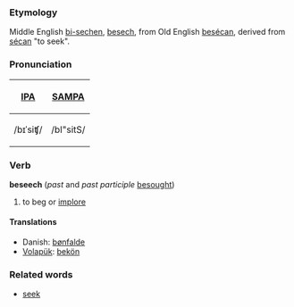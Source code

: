 ===Etymology===
Middle English [[bisechen|bi-sechen]], [[besech]], from Old English [[besecan|besécan]], derived from [[secan|sécan]] "to seek".

===Pronunciation===
{| border=1 cellpadding=5
! [[w:IPA|IPA]] !! [[w:SAMPA|SAMPA]]
|-
| /bɪˈsiʧ/ || /bI"sitS/
|}

===Verb===
'''beseech''' (''past'' and ''past participle'' [[besought]])
# to beg or [[implore]]

====Translations====
*Danish: [[bønfalde]]
*[[Volapük]]: [[bekön]]

===Related words===
*[[seek]]